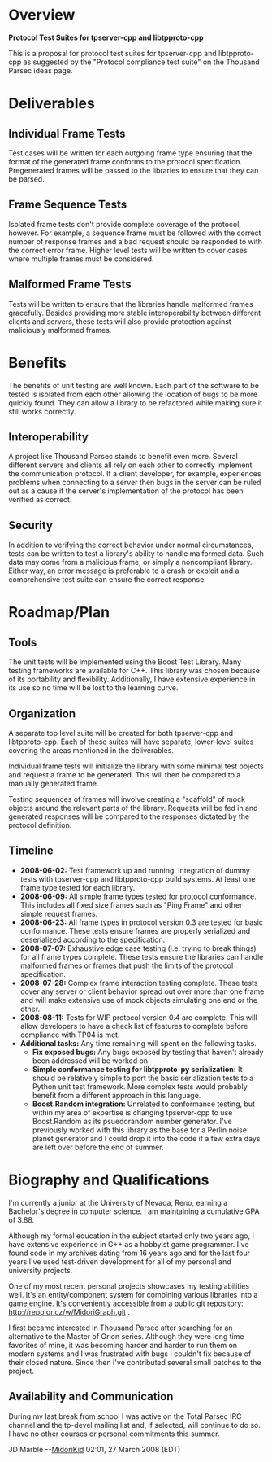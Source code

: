 = Overview =

'''Protocol Test Suites for tpserver-cpp and libtpproto-cpp'''

This is a proposal for protocol test suites for tpserver-cpp and libtpproto-cpp as suggested by the "Protocol compliance test suite" on the Thousand Parsec ideas page.
          
          
= Deliverables =
== Individual Frame Tests ==
Test cases will be written for each outgoing frame type ensuring that the format of the generated frame conforms to the protocol specification.  Pregenerated frames will be passed to the libraries to ensure that they can be parsed. 

== Frame Sequence Tests ==
Isolated frame tests don't provide complete coverage of the protocol, however.  For example, a sequence frame must be followed with the correct number of response frames and a bad request should be responded to with the correct error frame. Higher level tests will be written to cover cases where multiple frames must be considered.

== Malformed Frame Tests ==
Tests will be written to ensure that the libraries handle malformed frames gracefully.  Besides providing more stable interoperability between different clients and servers, these tests will also provide protection against maliciously malformed frames.

= Benefits =
The benefits of unit testing are well known.  Each part of the software to be tested is isolated from each other allowing the location of bugs to be more quickly found.  They can allow a library to be refactored while making sure it still works correctly.

== Interoperability ==
A project like Thousand Parsec stands to benefit even more.  Several different servers and clients all rely on each other to correctly implement the communication protocol.  If a client developer, for example, experiences problems when connecting to a server then bugs in the server can be ruled out as a cause if the server's implementation of the protocol has been  verified as correct.

== Security ==
In addition to verifying the correct behavior under normal circumstances, tests can be written to test a library's ability to handle malformed data.  Such data may come from a malicious frame, or simply a noncompliant library.  Either way, an error message is preferable to a crash or exploit and a comprehensive test suite can ensure the correct response. 

= Roadmap/Plan =

== Tools ==
The unit tests will be implemented using the Boost Test Library.  Many testing frameworks are available for C++.  This library was chosen because of its portability and flexibility.  Additionally, I have extensive experience in its use so no time will be lost to the learning curve.

== Organization ==
A separate top level suite will be created for both tpserver-cpp and libtpproto-cpp.  Each of these suites will have separate, lower-level suites covering the areas mentioned in the deliverables.

Individual frame tests will initialize the library with some minimal test objects and request a frame to be generated.  This will then be compared to a manually generated frame.

Testing sequences of frames will involve creating a "scaffold" of mock objects around the relevant parts of the library.  Requests will be fed in and generated responses will be compared to the responses dictated by the protocol definition. 

== Timeline ==

* '''2008-06-02:''' Test framework up and running.  Integration of dummy tests with tpserver-cpp and libtpproto-cpp build systems.  At least one frame type tested for each library.
* '''2008-06-09:''' All simple frame types tested for protocol conformance.  This includes all fixed size frames such as "Ping Frame" and other simple request frames.
* '''2008-06-23:''' All frame types in protocol version 0.3 are tested for basic conformance.  These tests ensure frames are properly serialized and deserialized according to the specification.
* '''2008-07-07:''' Exhaustive edge case testing (i.e. trying to break things) for all frame types complete.  These tests ensure the libraries can handle malformed frames or frames that push the limits of the protocol specification. 
* '''2008-07-28:''' Complex frame interaction testing complete.  These tests cover any server or client behavior spread out over more than one frame and will make extensive use of mock objects simulating one end or the other.  
* '''2008-08-11:''' Tests for WIP protocol version 0.4 are complete.  This will allow developers to have a check list of features to complete before compliance with TP04 is met.
* '''Additional tasks:''' Any time remaining will spent on the following tasks.
** '''Fix exposed bugs:''' Any bugs exposed by testing that haven't already been addressed will be worked on.
** '''Simple conformance testing for libtpproto-py serialization:''' It should be relatively simple to port the basic serialization tests to a Python unit test framework.  More complex tests would probably benefit from a different approach in this language. 
** '''Boost.Random integration:''' Unrelated to conformance testing, but within my area of expertise is changing tpserver-cpp to use Boost.Random as its psuedorandom number generator.  I've previously worked with this library as the base for a Perlin noise planet generator and I could drop it into the code if a few extra days are left over before the end of summer.

= Biography and Qualifications =
I'm currently a junior at the University of Nevada, Reno, earning a Bachelor's degree in computer science.  I am maintaining a cumulative GPA of 3.88.

Although my formal education in the subject started only two years ago, I have extensive experience in C++ as a hobbyist game programmer.  I've found code in my archives dating from 16 years ago and for the last four years I've used test-driven development for all of my personal and university projects.

One of my most recent personal projects showcases my testing abilities well.  It's an entity/component system for combining various libraries into a game engine.  It's conveniently accessible from a public git repository: http://repo.or.cz/w/MidoriGraph.git .

I first became interested in Thousand Parsec after searching for an alternative to the Master of Orion series.  Although they were long time favorites of mine, it was becoming harder and harder to run them on modern systems and I was frustrated with bugs I couldn't fix because of their closed nature.  Since then I've contributed several small patches to the project.

== Availability and Communication ==
During my last break from school I was active on the Total Parsec IRC channel and the tp-devel mailing list and, if selected, will continue to do so.  I have no other courses or personal commitments this summer.


JD Marble --[[User:MidoriKid|MidoriKid]] 02:01, 27 March 2008 (EDT)